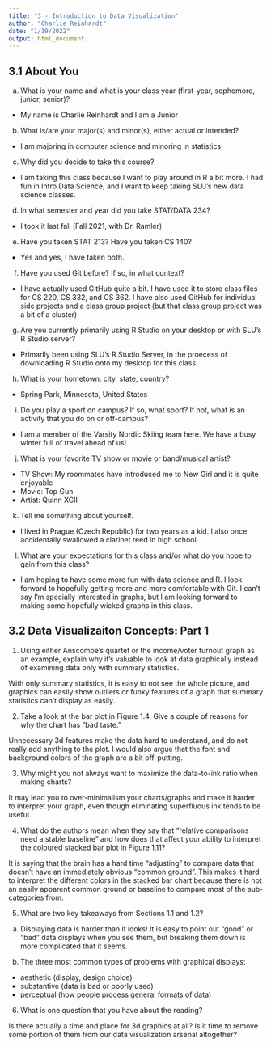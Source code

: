 ```yaml
---
title: "3 - Introduction to Data Visualization"
author: "Charlie Reinhardt"
date: "1/19/2022"
output: html_document
---
```


## 3.1 About You

a. What is your name and what is your class year (first-year, sophomore, junior, senior)?
- My name is Charlie Reinhardt and I am a Junior

b. What is/are your major(s) and minor(s), either actual or intended?
- I am majoring in computer science and minoring in statistics

c. Why did you decide to take this course?
- I am taking this class because I want to play around in R a bit more. I had fun in Intro Data Science, and I want to keep taking SLU's new data science classes.

d. In what semester and year did you take STAT/DATA 234?
- I took it last fall (Fall 2021, with Dr. Ramler)

e. Have you taken STAT 213? Have you taken CS 140?
- Yes and yes, I have taken both.

f. Have you used Git before? If so, in what context?
- I have actually used GitHub quite a bit. I have used it to store class files for CS 220, CS 332, and CS 362. I have also used GitHub for individual side projects and a class group project (but that class group project was a bit of a cluster)

g. Are you currently primarily using R Studio on your desktop or with SLU’s R Studio server?
- Primarily been using SLU's R Studio Server, in the proecess of downloading R Studio onto my desktop for this class.

h. What is your hometown: city, state, country?
- Spring Park, Minnesota, United States

i. Do you play a sport on campus? If so, what sport? If not, what is an activity that you do on or off-campus?
- I am a member of the Varsity Nordic Skiing team here. We have a busy winter full of travel ahead of us!

j. What is your favorite TV show or movie or band/musical artist?
- TV Show: My roommates have introduced me to New Girl and it is quite enjoyable
- Movie: Top Gun
- Artist: Quinn XCII


k. Tell me something about yourself.
- I lived in Prague (Czech Republic) for two years as a kid. I also once accidentally swallowed a clarinet reed in high school. 

l. What are your expectations for this class and/or what do you hope to gain from this class?
- I am hoping to have some more fun with data science and R. I look forward to hopefully getting more and more comfortable with Git. I can't say I'm specially interested in graphs, but I am looking forward to making some hopefully wicked graphs in this class.

## 3.2 Data Visualizaiton Concepts: Part 1

1. Using either Anscombe’s quartet or the income/voter turnout graph as an example, explain why it’s valuable to look at data graphically instead of examining data only with summary statistics.

With only summary statistics, it is easy to not see the whole picture, and graphics can easily show outliers or funky features of a graph that summary statistics can't display as easily. 

2. Take a look at the bar plot in Figure 1.4. Give a couple of reasons for why the chart has “bad taste.”

Unnecessary 3d features make the data hard to understand, and do not really add anything to the plot. I would also argue that the font and background colors of the graph are a bit off-putting.


3. Why might you not always want to maximize the data-to-ink ratio when making charts?

It may lead you to over-minimalism your charts/graphs and make it harder to interpret your graph, even though eliminating superfluous ink tends to be useful.


4. What do the authors mean when they say that “relative comparisons need a stable baseline” and how does that affect your ability to interpret the coloured stacked bar plot in Figure 1.11?

It is saying that the brain has a hard time "adjusting" to compare data that doesn't have an immediately obvious "common ground". This makes it hard to interpret the different colors in the stacked bar chart because there is not an easily apparent common ground or baseline to compare most of the sub-categories from.


5. What are two key takeaways from Sections 1.1 and 1.2?

a. Displaying data is harder than it looks! It is easy to point out "good" or "bad" data displays when you see them, but breaking them down is more complicated that it seems.

b. The three most common types of problems with graphical displays: 
- aesthetic (display, design choice) 
- substantive (data is bad or poorly used)
- perceptual (how people process general formats of data)


6. What is one question that you have about the reading?

Is there actually a time and place for 3d graphics at all? Is it time to remove some portion of them from our data visualization arsenal altogether?